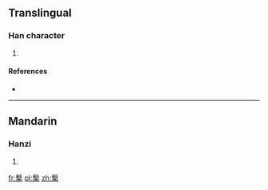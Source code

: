 ==Translingual==

===Han character===
{{Han char|rn=75|rad=木|as=13|sn=17|four=5790<sub>4</sub>|canj=十水木 (JED)}}

# {{defn|Han|sort=木13}}

====References====
* {{Han ref|kx=0557.010|dkj=15666|dj=0946.090|hdz=21299.160|uh=6A95|ud=27285|bh=ED40|bd=60736}}

----

==Mandarin==

===Hanzi===
{{cmn-hanzi|pin=[[jì]] ([[ji4]]), [[xì]] ([[xi4]])|wg=chi<sup>4</sup>, hsi<sup>4</sup>}}

# {{defn|Mandarin|sort=木13}}

[[fr:檕]]
[[pl:檕]]
[[zh:檕]]